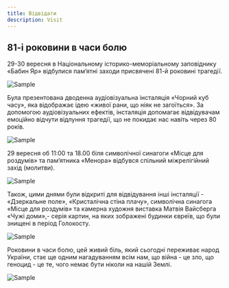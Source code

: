 ```yaml
---
title: Відвідати
description: Visit
---
```


## 81-і роковини в часи болю

29-30 вересня в Національному історико-меморіальному заповіднику «Бабин Яр» відбулися пам’ятні заходи присвячені 81-й роковині трагедії.

<Image src="/sample.webp" alt="Sample" caption="By Some Agency" />

Була презентована дводенна аудіовізуальна інсталяція «Чорний куб часу», яка відображає ідею «живої рани, що ніяк не загоїться». За допомогою аудіовізуальних ефектів, інсталяція допомагає відвідувачам емоційно відчути відлуння трагедії, що не покидає нас навіть через 80 років.

<Image src="/sample.webp" alt="Sample" caption="By Some Agency" />

29 вересня об 11:00 та 18.00 біля символічної синагоги «Місце для роздумів» та пам’ятника «Менора» відбувся спільний міжрелігійний захід (молитви).

<Image src="/sample.webp" alt="Sample" caption="By Some Agency" />

Також, цими днями були відкриті для відвідування інші інсталяції - «Дзеркальне поле», «Кристалічна стіна плачу», символічна синагога «Місце для роздумів» та камерна художня виставка Матвія Вайсберга «Чужі доми»,- серія картин, на яких зображені будинки євреїв, що були знищені в період Голокосту.

<Image src="/sample.webp" alt="Sample" caption="By Some Agency" />

Роковини в часи болю, цей живий біль, який сьогодні переживає народ України, стає ще одним нагадуванням всім нам, що війна - це зло, що геноцид - це те, чого немає бути ніколи на нашій Землі.

<Image src="/sample.webp" alt="Sample" caption="By Some Agency" />
